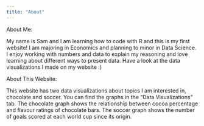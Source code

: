 ```yaml
---
title: "About"
---
```


About Me:

My name is Sam and I am learning how to code with R and this is my first website! I am majoring in Economics and planning to minor in Data Science. I enjoy working with numbers and data to explain my reasoning and love learning about different ways to present data. Have a look at the data visualizations I made on my website :)

About This Website:

This website has two data visualizations about topics I am interested in, chocolate and soccer. You can find the graphs in the "Data Visualizations" tab. The chocolate graph shows the relationship between cocoa percentage and flavour ratings of chocolate bars. The soccer graph shows the number of goals scored at each world cup since its origin.

```r

```
